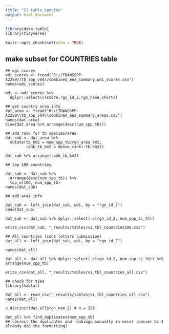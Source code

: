 ```yaml
---
title: "SI_table_species"
output: html_document
---
```


```r

library(data.table)
library(tidyverse)

knitr::opts_chunk$set(echo = TRUE)
```

## make subset for COUNTRIES table

```sata

## wgi scores
wdi_scores <- fread("R://TRANSSPP-A2259//tb_spp_v04//combined_eez_summary_wdi_scores.csv")
names(wdi_scores)

wdi <- wdi_scores %>% 
  dplyr::select(c(score,rgn_id_2,rgn_name_short))

## get country area info
dat_area <- fread("R:\\TRANSSPP-A2259\\tb_spp_v04\\combined_eez_summary_areas.csv")
names(dat_area)
View(dat_area %>% arrange(desc(num_spp_tb)))

## add rank for tb species/area 
dat_sub <- dat_area %>%
  mutate(tb_km2 = num_spp_tb/rgn_area_km2,
         rank_tb_km2 = dense_rank(-tb_km2)) 

dat_sub %>% arrange(rank_tb_km2)

## top 100 countries

dat_sub <- dat_sub %>%
  arrange(desc(num_spp_tb)) %>%
  top_n(100, num_spp_tb)
names(dat_sub)

## add area info

dat_sub <- left_join(dat_sub, wdi, by = "rgn_id_2")
head(dat_sub)

dat_sub <- dat_sub %>% dplyr::select(-c(rgn_id_2, num_spp_sc_th))

write_csv(dat_sub, "_results/tables/si_tbl_countries100.csv")

## All countries (cons letters submission)
dat_all <- left_join(dat_sub, wdi, by = "rgn_id_2")

names(dat_all)

dat_all <- dat_all %>% dplyr::select(-c(rgn_id_2, num_spp_sc_th)) %>% arrange(num_spp_tb)

write_csv(dat_all, "_results/tables/si_tbl_countries_all.csv")

## check for ties
library(hablar)

dat_all <- read_csv("_results/tables/si_tbl_countries_all.csv")
names(dat_all)

n_distinct(dat_all$rgn_nam_2) # n = 228

dat_all %>% find_duplicates(num_spp_tb)
## correct the duplicates and rankings manually in excel (easier bc I already did the formatting)

```

